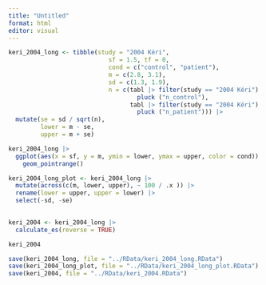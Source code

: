 ```yaml
---
title: "Untitled"
format: html
editor: visual
---
```


```r
keri_2004_long <- tibble(study = "2004 Kéri", 
                            sf = 1.5, tf = 0, 
                            cond = c("control", "patient"), 
                            m = c(2.8, 3.1), 
                            sd = c(1.3, 1.9), 
                            n = c(tabl |> filter(study == "2004 Kéri") |> 
                                    pluck ("n_control"),
                                  tabl |> filter(study == "2004 Kéri") |> 
                                    pluck ("n_patient"))) |> 
  mutate(se = sd / sqrt(n), 
         lower = m - se, 
         upper = m + se) 

keri_2004_long |>
  ggplot(aes(x = sf, y = m, ymin = lower, ymax = upper, color = cond)) +
    geom_pointrange() 
```

```r
keri_2004_long_plot <- keri_2004_long |> 
  mutate(across(c(m, lower, upper), ~ 100 / .x )) |> 
  rename(lower = upper, upper = lower) |> 
  select(-sd, -se)
  
```

```r
keri_2004 <- keri_2004_long |> 
  calculate_es(reverse = TRUE)

keri_2004
```

```r
save(keri_2004_long, file = "../RData/keri_2004_long.RData")
save(keri_2004_long_plot, file = "../RData/keri_2004_long_plot.RData")
save(keri_2004, file = "../RData/keri_2004.RData")
```
